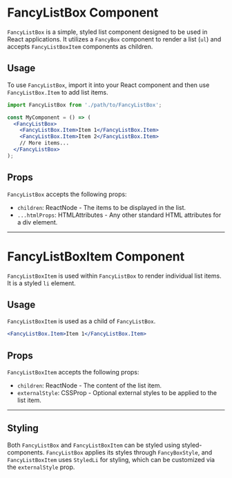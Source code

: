# FancyListBox Component

`FancyListBox` is a simple, styled list component designed to be used in React applications. It utilizes a `FancyBox` component to render a list (`ul`) and accepts `FancyListBoxItem` components as children.

## Usage

To use `FancyListBox`, import it into your React component and then use `FancyListBox.Item` to add list items.

```jsx
import FancyListBox from './path/to/FancyListBox';

const MyComponent = () => (
  <FancyListBox>
    <FancyListBox.Item>Item 1</FancyListBox.Item>
    <FancyListBox.Item>Item 2</FancyListBox.Item>
    // More items...
  </FancyListBox>
);
```

## Props

`FancyListBox` accepts the following props:

- `children`: ReactNode - The items to be displayed in the list.
- `...htmlProps`: HTMLAttributes - Any other standard HTML attributes for a div element.

---

# FancyListBoxItem Component

`FancyListBoxItem` is used within `FancyListBox` to render individual list items. It is a styled `li` element.

## Usage

`FancyListBoxItem` is used as a child of `FancyListBox`.

```jsx
<FancyListBox.Item>Item 1</FancyListBox.Item>
```

## Props

`FancyListBoxItem` accepts the following props:

- `children`: ReactNode - The content of the list item.
- `externalStyle`: CSSProp - Optional external styles to be applied to the list item.

---

## Styling

Both `FancyListBox` and `FancyListBoxItem` can be styled using styled-components. `FancyListBox` applies its styles through `FancyBoxStyle`, and `FancyListBoxItem` uses `StyledLi` for styling, which can be customized via the `externalStyle` prop.
